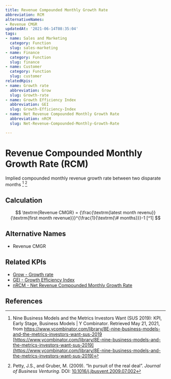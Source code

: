 ```yaml
---
title: Revenue Compounded Monthly Growth Rate
abbreviation: RCM
alternativeNames:
- Revenue CMGR
updatedAt: '2021-06-14T08:35:04'
tags:
- name: Sales and Marketing
  category: Function
  slug: sales-marketing
- name: Finance
  category: Function
  slug: finance
- name: Customer
  category: Function
  slug: customer
relatedKpis:
- name: Growth rate
  abbreviation: Grow
  slug: Growth-rate
- name: Growth Efficiency Index
  abbreviation: GEI
  slug: Growth-Efficiency-Index
- name: Net Revenue Compounded Monthly Growth Rate
  abbreviation: nRCM
  slug: Net-Revenue-Compounded-Monthly-Growth-Rate

---
```


# Revenue Compounded Monthly Growth Rate (RCM)

Implied compounded monthly revenue growth rate between two disparate months [^1] [^2]

## Calculation

$$
\textrm{Revenue CMGR} = {\frac{\textrm{latest month revenu}}{\textrm{first month revenue}}}^{\frac{1}{\textrm{\# months}}}-1 [^1]
$$



## Alternative Names

- Revenue CMGR

## Related KPIs

- [Grow - Growth rate](/en/kpis/Growth-rate)
- [GEI - Growth Efficiency Index](/en/kpis/Growth-Efficiency-Index)
- [nRCM - Net Revenue Compounded Monthly Growth Rate](/en/kpis/Net-Revenue-Compounded-Monthly-Growth-Rate)

## References

[^1]:  Nine Business Models and the Metrics Investors Want (SUS 2019): KPI, Early Stage, Business Models | Y Combinator. Retrieved May 21, 2021, from https://www.ycombinator.com/library/8E-nine-business-models-and-the-metrics-investors-want-sus-2019 [https://www.ycombinator.com/library/8E-nine-business-models-and-the-metrics-investors-want-sus-2019](https://www.ycombinator.com/library/8E-nine-business-models-and-the-metrics-investors-want-sus-2019)
[^2]: Petty, J.S., and Gruber, M. (2009). “In pursuit of the real deal”. *Journal of Business Venturing*. DOI: [10.1016/j.jbusvent.2009.07.002](https://doi.org/10.1016/j.jbusvent.2009.07.002)
[^3]:  Nine Business Models and the Metrics Investors Want (SUS 2019): KPI, Early Stage, Business Models | Y Combinator. Retrieved May 21, 2021, from https://www.ycombinator.com/library/8E-nine-business-models-and-the-metrics-investors-want-sus-2019 [https://www.ycombinator.com/library/8E-nine-business-models-and-the-metrics-investors-want-sus-2019](https://www.ycombinator.com/library/8E-nine-business-models-and-the-metrics-investors-want-sus-2019)
